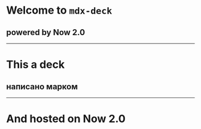 # Welcome to `mdx-deck`
## powered by Now 2.0
---
# This a deck
## написано марком
---
# And hosted on Now 2.0

